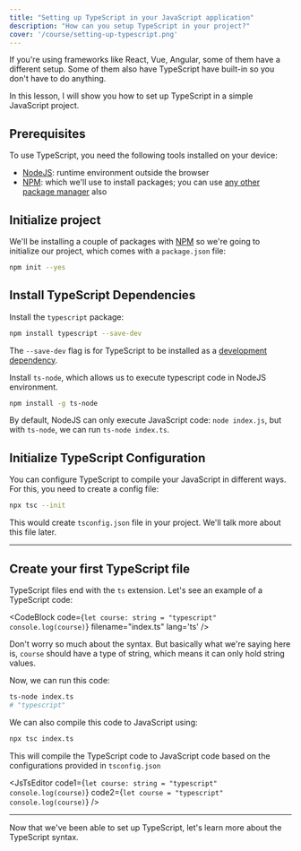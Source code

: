```yaml
---
title: "Setting up TypeScript in your JavaScript application"
description: "How can you setup TypeScript in your project?"
cover: '/course/setting-up-typescript.png'
---
```




If you're using frameworks like React, Vue, Angular, some of them have a different setup. Some of them also have TypeScript have built-in so you don't have to do anything.

In this lesson, I will show you how to set up TypeScript in a simple JavaScript project.

## Prerequisites

To use TypeScript, you need the following tools installed on your device:

* [NodeJS](https://nodejs.org/en): runtime environment outside the browser
* [NPM](https://www.npmjs.com/): which we'll use to install packages; you can use [any other package manager](https://developer.mozilla.org/en-US/docs/Learn/Tools_and_testing/Understanding_client-side_tools/Package_management#a_rough_guide_to_package_manager_clients) also

## Initialize project

We'll be installing a couple of packages with [NPM](https://www.npmjs.com/) so we're going to initialize our project, which comes with a `package.json` file:

```bash
npm init --yes
```

## Install TypeScript Dependencies

Install the `typescript` package:

```bash
npm install typescript --save-dev
```

The `--save-dev` flag is for TypeScript to be installed as a [development dependency](https://docs.npmjs.com/specifying-dependencies-and-devdependencies-in-a-package-json-file).

Install `ts-node`, which allows us to execute typescript code in NodeJS environment.

```bash
npm install -g ts-node
```

By default, NodeJS can only execute JavaScript code: `node index.js`, but with `ts-node`, we can run `ts-node index.ts`.

## Initialize TypeScript Configuration

You can configure TypeScript to compile your JavaScript in different ways. For this, you need to create a config file:

```bash
npx tsc --init
```

This would create `tsconfig.json` file in your project. We'll talk more about this file later.

---

## Create your first TypeScript file

TypeScript files end with the `ts` extension. Let's see an example of a TypeScript code:

<CodeBlock
  code={`let course: string = "typescript"
console.log(course)`}
  filename="index.ts"
  lang='ts'
/>

Don't worry so much about the syntax. But basically what we're saying here is, `course` should have a type of string, which means it can only hold string values.

Now, we can run this code:

```bash
ts-node index.ts
# "typescript"
```

We can also compile this code to JavaScript using:

```bash
npx tsc index.ts
```

This will compile the TypeScript code to JavaScript code based on the configurations provided in `tsconfig.json`


<JsTsEditor code1={`let course: string
  = "typescript"
console.log(course)`} code2={`let course
  = "typescript"
console.log(course)`} />

---

Now that we've been able to set up TypeScript, let's learn more about the TypeScript syntax.